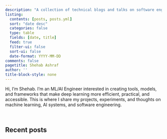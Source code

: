 ```yaml
---
description: "A collection of technical blogs and talks on software engineering and machine learning."
listing:
  contents: [posts, posts.yml]
  sort: "date desc"
  categories: false
  type: table
  fields: [date, title]
  feed: true
  filter-ui: false
  sort-ui: false
  date-format: YYYY-MM-DD
comments: false
pagetitle: Shehab Ashraf
author: ''
title-block-style: none
---
```



<!-- ::: me
![](images/me.JPG)
::: -->

Hi, I’m Shehab.
I’m an ML/AI Engineer interested in creating tools, models, and frameworks that make deep learning more efficient, practical, and accessible.
This is where I share my projects, experiments, and thoughts on machine learning, AI systems, and software engineering.

<br>

## Recent posts
